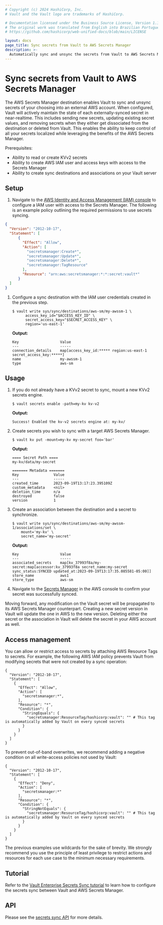 ```yaml
---
# Copyright (c) 2024 HashiCorp, Inc.
# Vault and the Vault logo are trademarks of HashiCorp.

# Documentation licensed under the Business Source License, Version 1.1.
# The original work was translated from English into Brazilian Portuguese.
# https://github.com/hashicorp/web-unified-docs/blob/main/LICENSE

layout: docs
page_title: Sync secrets from Vault to AWS Secrets Manager
description: >-
  Automatically sync and unsync the secrets from Vault to AWS Secrets Manager to centralize visibility and control of secrets lifecycle management.
---
```


# Sync secrets from Vault to AWS Secrets Manager

The AWS Secrets Manager destination enables Vault to sync and unsync secrets of your choosing into
an external AWS account. When configured, Vault will actively maintain the state of each externally-synced
secret in near-realtime. This includes sending new secrets, updating existing secret values, and removing
secrets when they either get dissociated from the destination or deleted from Vault. This enables the
ability to keep control of all your secrets localized while leveraging the benefits of the AWS Secrets Manager.

Prerequisites:
* Ability to read or create KVv2 secrets
* Ability to create AWS IAM user and access keys with access to the Secrets Manager
* Ability to create sync destinations and associations on your Vault server

## Setup

1. Navigate to the [AWS Identity and Access Management (IAM) console](https://us-east-1.console.aws.amazon.com/iamv2/home#/home)
  to configure a IAM user with access to the Secrets Manager. The following is an example policy outlining the required
  permissions to use secrets syncing.

  ```json
  {
    "Version": "2012-10-17",
    "Statement": [
        {
          "Effect": "Allow",
          "Action": [
            "secretsmanager:Create*",
            "secretsmanager:Update*",
            "secretsmanager:Delete*",
            "secretsmanager:TagResource"
          ],
          "Resource": "arn:aws:secretsmanager:*:*:secret:vault*"
        }
    ]
  }
  ```

1.	Configure a sync destination with the IAM user credentials created in the previous step.

	```shell-session
	$ vault write sys/sync/destinations/aws-sm/my-awssm-1 \
		  access_key_id="$ACCESS_KEY_ID" \
		  secret_access_key="$SECRET_ACCESS_KEY" \
		  region='us-east-1'
	```

	**Output:**

	<CodeBlockConfig hideClipboard>

	```plaintext
	Key                   Value
	---                   -----
	connection_details    map[access_key_id:***** region:us-east-1 secret_access_key:*****]
	name                  my-awssm-1
	type                  aws-sm
	```

	</CodeBlockConfig>

## Usage

1.	If you do not already have a KVv2 secret to sync, mount a new KVv2 secrets engine.

	```shell-session
	$ vault secrets enable -path=my-kv kv-v2
	```

	**Output:**

	<CodeBlockConfig hideClipboard>

	```plaintext
	Success! Enabled the kv-v2 secrets engine at: my-kv/
	```

	</CodeBlockConfig>

1. Create secrets you wish to sync with a target AWS Secrets Manager.

	```shell-session
	$ vault kv put -mount=my-kv my-secret foo='bar'
	```

	**Output:**

	<CodeBlockConfig hideClipboard>

	```plaintext
	==== Secret Path ====
	my-kv/data/my-secret

	======= Metadata =======
	Key                Value
	---                -----
	created_time       2023-09-19T13:17:23.395109Z
	custom_metadata    <nil>
	deletion_time      n/a
	destroyed          false
	version            1
	```

	</CodeBlockConfig>

1.	Create an association between the destination and a secret to synchronize.

	```shell-session
	$ vault write sys/sync/destinations/aws-sm/my-awssm-1/associations/set \
		mount='my-kv' \
		secret_name='my-secret'
	```

	**Output:**

	<CodeBlockConfig hideClipboard>

	```plaintext
	Key                   Value
	---                   -----
	associated_secrets    map[kv_37993f8a/my-secret:map[accessor:kv_37993f8a secret_name:my-secret sync_status:SYNCED updated_at:2023-09-19T13:17:35.085581-05:00]]
	store_name            aws1
	store_type            aws-sm
	```

	</CodeBlockConfig>

1. Navigate to the [Secrets Manager](https://console.aws.amazon.com/secretsmanager/) in the AWS console
	to confirm your secret was successfully synced.

Moving forward, any modification on the Vault secret will be propagated to its AWS Secrets Manager
counterpart. Creating a new secret version in Vault will update the one in AWS to the new version. Deleting either
the secret or the association in Vault will delete the secret in your AWS account as well.

## Access management

You can allow or restrict access to secrets by attaching AWS Resource Tags
to secrets. For example, the following AWS IAM policy prevents Vault from
modifying secrets that were not created by a sync operation:

  <CodeBlockConfig hideClipboard>

    {
      "Version": "2012-10-17",
      "Statement": [
        {
          "Effect": "Allow",
          "Action": [
            "secretsmanager:*",
          ],
          "Resource": "*",
          "Condition": {
            "StringEquals": {
              "secretsmanager:ResourceTag/hashicorp:vault": "" # This tag is automatically added by Vault on every synced secrets
            }
          }
        }
      ]
    }

  </CodeBlockConfig>

To prevent out-of-band overwrites, we recommend adding a negative condition on
all write-access policies not used by Vault:

  <CodeBlockConfig hideClipboard>

    {
      "Version": "2012-10-17",
      "Statement": [
        {
          "Effect": "Deny",
          "Action": [
            "secretsmanager:*"
          ],
          "Resource": "*",
          "Condition": {
            "StringNotEquals": {
              "secretsmanager:ResourceTag/hashicorp:vault": "" # This tag is automatically added by Vault on every synced secrets
            }
          }
        }
      ]
    }

  </CodeBlockConfig>

<Warning title="Use wildcards with extreme caution">

  The previous examples use wildcards for the sake of brevity. We strongly
  recommend you use the principle of least privilege to restrict actions and
  resources for each use case to the minimum necessary requirements.

</Warning>

## Tutorial

Refer to the [Vault Enterprise Secrets Sync tutorial](/vault/tutorials/enterprise/secrets-sync)
to learn how to configure the secrets sync between Vault and AWS Secrets Manager.

## API

Please see the [secrets sync API](/vault/api-docs/system/secrets-sync) for more details.
